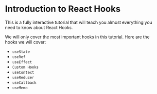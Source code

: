 # Introduction to React Hooks

This is a fully interactive tutorial that will teach you almost everything you need to know about React Hooks.

We will only cover the most important hooks in this tutorial. Here are the hooks we will cover:

- `useState`
- `useRef`
- `useEffect`
- `Custom Hooks`
- `useContext`
- `useReducer`
- `useCallback`
- `useMemo`